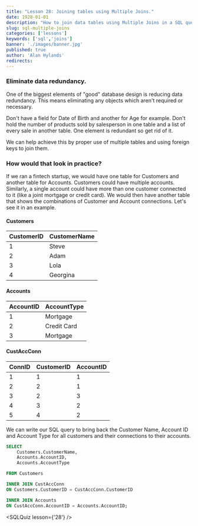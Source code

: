 ```yaml
---
title: "Lesson 28: Joining tables using Multiple Joins."
date: 1928-01-01
description: "How to join data tables using Multiple Joins in a SQL query."
slug: sql-multiple-joins
categories: ['lessons']
keywords: ['sql','joins']
banner: './images/banner.jpg'
published: true
author: 'Alan Hylands'
redirects:
---
```


### Eliminate data redundancy.

One of the biggest elements of "good" database design is reducing data redundancy. This means eliminating any objects which aren't required or necessary.

Don't have a field for Date of Birth and another for Age for example. Don't hold the number of products sold by salesperson in one table and a list of every sale in another table. One element is redundant so get rid of it.

We can help achieve this by proper use of multiple tables and using foreign keys to join them.

### How would that look in practice?

If we ran a fintech startup, we would have one table for Customers and another table for Accounts. Customers could have multiple accounts. Similarly, a single account could have more than one customer connected to it (like a joint mortgage or credit card). We would then have another table that shows the combinations of Customer and Account connections. Let's see it in an example.

#### Customers

|CustomerID|CustomerName|
|---|---|
|1|Steve|
|2|Adam|
|3|Lola|
|4|Georgina|

#### Accounts

|AccountID|AccountType|
|---|---|
|1|Mortgage|
|2|Credit Card|
|3|Mortgage|

#### CustAccConn

|ConnID|CustomerID|AccountID|
|---|---|---|
|1|1|1|
|2|2|1|
|3|2|3|
|4|3|2|
|5|4|2|

We can write our SQL query to bring back the Customer Name, Account ID and Account Type for all customers and their connections to their accounts.

```sql
SELECT 
    Customers.CustomerName, 
    Accounts.AccountID,
    Accounts.AccountType

FROM Customers 

INNER JOIN CustAccConn 
ON Customers.CustomerID = CustAccConn.CustomerID 

INNER JOIN Accounts 
ON CustAccConn.AccountID = Accounts.AccountID;
```

<SQLQuiz lesson={'28'} />